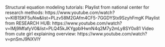 Structural equation modeling tutorials:
    Playlist from national center for research methods: https://www.youtube.com/watch?v=KIB1SKF5uNw&list=PLzv58M2GAfm4CF5-7GGDYStx9SzyhFmgK
    Playlist from RESEARCH HUB: https://www.youtube.com/watch?v=lMj9MfafyV0&list=PLQ45kJKYgpblHwnN4q2M7y2mLy8SY0x81
    Video from cute girl explaining overview: https://www.youtube.com/watch?v=pnSmJ9NXVlY
    